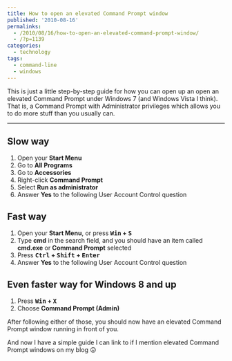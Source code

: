 ---
title: How to open an elevated Command Prompt window
published: '2010-08-16'
permalinks:
  - /2010/08/16/how-to-open-an-elevated-command-prompt-window/
  - /?p=1139
categories:
  - technology
tags:
  - command-line
  - windows
---

This is just a little step-by-step guide for how you can open up an open an elevated Command Prompt under Windows 7 (and Windows Vista I think). That is, a Command Prompt with Administrator privileges which allows you to do more stuff than you usually can.

<hr classname="fix" />

## Slow way

1. Open your <b>Start Menu</b>
1. Go to <b>All Programs</b>
1. Go to <b>Accessories</b>
1. Right-click <b>Command Prompt</b>
1. Select <b>Run as administrator</b>
1. Answer <b>Yes</b> to the following User Account Control question

## Fast way

1. Open your <b>Start Menu</b>, or press <b><kbd>Win</kbd> + <kbd>S</kbd></b>
1. Type <b>cmd</b> in the search field, and you should have an item called <b>cmd.exe</b> or <b>Command Prompt</b> selected
1. Press <b><kbd>Ctrl</kbd> + <kbd>Shift</kbd> + <kbd>Enter</kbd></b>
1. Answer <b>Yes</b> to the following User Account Control question

## Even faster way for Windows 8 and up

1. Press <b><kbd>Win</kbd> + <kbd>X</kbd></b>
1. Choose <b>Command Prompt (Admin)</b>

After following either of those, you should now have an elevated Command Prompt window
running in front of you.

And now I have a simple guide I can link to if I mention elevated Command Prompt windows on my blog 😛
